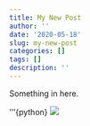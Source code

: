 ```yaml
---
title: My New Post
author: ''
date: '2020-05-18'
slug: my-new-post
categories: []
tags: []
description: ''
---
```

 
 Something in here.
 
 '''{python}
 ![](/blog/2020-05-18-my-new-post_files/lol4.JPG)